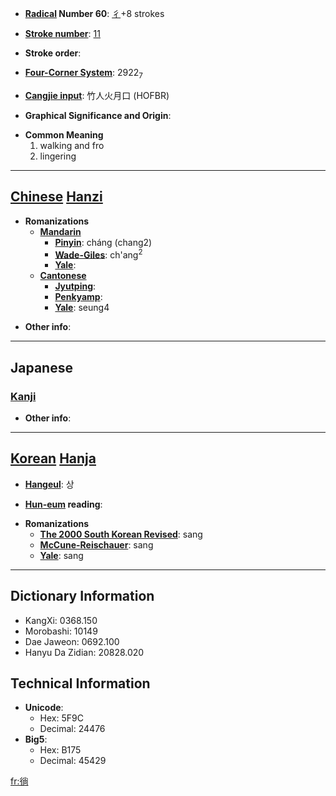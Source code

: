 * '''[[Wiktionary:Chinese radical index| Radical]] Number 60''': [[Wiktionary:Chinese radical index 彳|彳]]+8 strokes

* '''[[Wiktionary:Chinese total strokes index|Stroke number]]''': [[Wiktionary:Chinese total strokes index 11|11]]

* '''Stroke order''': 

* '''[[Wiktionary:Chinese four corner index|Four-Corner System]]''': 2922<sub>7</sub>

* '''[[Wiktionary:Chinese Cangjie index|Cangjie input]]''': 竹人火月口 (HOFBR)

* '''Graphical Significance and Origin''': 

* '''Common Meaning'''
*#walking and fro
*# lingering


----

== [[Chinese]] [[Hanzi]] ==

* '''Romanizations'''
** '''[[Mandarin]]'''
*** '''[[Pinyin]]''': cháng (chang2)
*** '''[[Wade-Giles]]''': ch'ang<sup>2</sup>
*** '''[[Yale]]''': 
** '''[[Cantonese]]'''
*** '''[[Jyutping]]''':
*** '''[[Penkyamp]]''': 
*** '''[[Yale]]''': seung4

* '''Other info''': 

----

==Japanese==
===[[Kanji]]===
{{kanji|on readings=[[しょう]] (shō), [[じょう]] (jō)|kun readings=[[さまよう]] (samayou)}}

* '''Other info''':  

----

== [[Korean]] [[Hanja]] ==

* '''[[Hangeul]]''': 상

* '''[[Hun-eum]] reading''': 

* '''Romanizations'''
** '''[[The 2000 South Korean Revised Romanization|The 2000 South Korean Revised]]''': sang
** '''[[McCune-Reischauer]]''': sang
** '''[[Yale]]''': sang

----

== Dictionary Information ==

* KangXi: 0368.150
* Morobashi: 10149
* Dae Jaweon: 0692.100
* Hanyu Da Zidian: 20828.020

== Technical Information ==

* '''Unicode''':
** Hex: 5F9C
** Decimal: 24476
* '''Big5''':
** Hex: B175
** Decimal: 45429

[[fr:徜]]